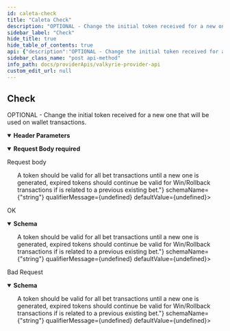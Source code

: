 ```yaml
---
id: caleta-check
title: "Caleta Check"
description: "OPTIONAL - Change the initial token received for a new one that will be used on wallet transactions."
sidebar_label: "Check"
hide_title: true
hide_table_of_contents: true
api: {"description":"OPTIONAL - Change the initial token received for a new one that will be used on wallet transactions.","operationId":"CaletaCheck","parameters":[{"description":"Signature for request","in":"header","name":"X-Auth-Signature","required":true,"schema":{"type":"string"}}],"requestBody":{"content":{"application/json":{"schema":{"properties":{"token":{"description":"Token Operator's back end generates a token associated with the User, game, his or her current currency and maybe other parameters depending on the Operator's preferences. The token acts as an ID parameter for the game session. It is important that the currency is not changed during the current game session. If the User changes the currency or display unit, the Operator's backend needs to generate a new token and re-open the game with new token. In case of DEMO gameplay, this parameter may be omitted.<br/>A token should be valid for all bet transactions until a new one is generated, expired tokens should continue be valid for Win/Rollback transactions if is related to a previous existing bet.","type":"string"}},"type":"object"}}},"description":"Request body","required":true},"responses":{"200":{"description":"OK","content":{"application/json":{"schema":{"properties":{"token":{"description":"Token Operator's back end generates a token associated with the User, game, his or her current currency and maybe other parameters depending on the Operator's preferences. The token acts as an ID parameter for the game session. It is important that the currency is not changed during the current game session. If the User changes the currency or display unit, the Operator's backend needs to generate a new token and re-open the game with new token. In case of DEMO gameplay, this parameter may be omitted.<br/>A token should be valid for all bet transactions until a new one is generated, expired tokens should continue be valid for Win/Rollback transactions if is related to a previous existing bet.","type":"string"}},"type":"object"}}}},"400":{"description":"Bad Request","content":{"application/json":{"schema":{"properties":{"token":{"description":"Token Operator's back end generates a token associated with the User, game, his or her current currency and maybe other parameters depending on the Operator's preferences. The token acts as an ID parameter for the game session. It is important that the currency is not changed during the current game session. If the User changes the currency or display unit, the Operator's backend needs to generate a new token and re-open the game with new token. In case of DEMO gameplay, this parameter may be omitted.<br/>A token should be valid for all bet transactions until a new one is generated, expired tokens should continue be valid for Win/Rollback transactions if is related to a previous existing bet.","type":"string"}},"type":"object"}}}}},"tags":["Caleta"],"method":"post","path":"/providers/caleta/wallet/check","servers":[{"url":"http://localhost:8083"}],"jsonRequestBodyExample":{"token":"string"},"info":{"contact":{},"description":"The exposed endpoints by the enabled game provider modules.","title":"Valkyrie Provider API","version":"-"},"postman":{"name":"Check","description":{"content":"OPTIONAL - Change the initial token received for a new one that will be used on wallet transactions.","type":"text/plain"},"url":{"path":["providers","caleta","wallet","check"],"host":["{{baseUrl}}"],"query":[],"variable":[]},"header":[{"disabled":false,"description":{"content":"(Required) Signature for request","type":"text/plain"},"key":"X-Auth-Signature","value":""},{"key":"Content-Type","value":"application/json"},{"key":"Accept","value":"application/json"}],"method":"POST","body":{"mode":"raw","raw":"\"\"","options":{"raw":{"language":"json"}}}}}
sidebar_class_name: "post api-method"
info_path: docs/providerApis/valkyrie-provider-api
custom_edit_url: null
---
```


## Check



OPTIONAL - Change the initial token received for a new one that will be used on wallet transactions.

<details style={{"marginBottom":"1rem"}} data-collapsed={false} open={true}><summary style={{}}><strong>Header Parameters</strong></summary><div><ul><ParamsItem className={"paramsItem"} param={{"description":"Signature for request","in":"header","name":"X-Auth-Signature","required":true,"schema":{"type":"string"}}}></ParamsItem></ul></div></details><MimeTabs><TabItem label={"application/json"} value={"application/json-schema"}><details style={{}} data-collapsed={false} open={true}><summary style={{"textAlign":"left"}}><strong>Request Body</strong><strong style={{"fontSize":"var(--ifm-code-font-size)","color":"var(--openapi-required)"}}> required</strong></summary><div style={{"textAlign":"left","marginLeft":"1rem"}}><div style={{"marginTop":"1rem","marginBottom":"1rem"}}>

Request body

</div></div><ul style={{"marginLeft":"1rem"}}><SchemaItem collapsible={false} name={"token"} required={false} deprecated={undefined} schemaDescription={"Token Operator's back end generates a token associated with the User, game, his or her current currency and maybe other parameters depending on the Operator's preferences. The token acts as an ID parameter for the game session. It is important that the currency is not changed during the current game session. If the User changes the currency or display unit, the Operator's backend needs to generate a new token and re-open the game with new token. In case of DEMO gameplay, this parameter may be omitted.<br/>A token should be valid for all bet transactions until a new one is generated, expired tokens should continue be valid for Win/Rollback transactions if is related to a previous existing bet."} schemaName={"string"} qualifierMessage={undefined} defaultValue={undefined}></SchemaItem></ul></details></TabItem></MimeTabs><div><ApiTabs><TabItem label={"200"} value={"200"}><div>

OK

</div><div><MimeTabs schemaType={"response"}><TabItem label={"application/json"} value={"application/json"}><SchemaTabs><TabItem label={"Schema"} value={"Schema"}><details style={{}} data-collapsed={false} open={true}><summary style={{"textAlign":"left"}}><strong>Schema</strong></summary><div style={{"textAlign":"left","marginLeft":"1rem"}}></div><ul style={{"marginLeft":"1rem"}}><SchemaItem collapsible={false} name={"token"} required={false} deprecated={undefined} schemaDescription={"Token Operator's back end generates a token associated with the User, game, his or her current currency and maybe other parameters depending on the Operator's preferences. The token acts as an ID parameter for the game session. It is important that the currency is not changed during the current game session. If the User changes the currency or display unit, the Operator's backend needs to generate a new token and re-open the game with new token. In case of DEMO gameplay, this parameter may be omitted.<br/>A token should be valid for all bet transactions until a new one is generated, expired tokens should continue be valid for Win/Rollback transactions if is related to a previous existing bet."} schemaName={"string"} qualifierMessage={undefined} defaultValue={undefined}></SchemaItem></ul></details></TabItem><TabItem label={"Example (from schema)"} value={"Example (from schema)"}><ResponseSamples responseExample={"{\n  \"token\": \"string\"\n}"} language={"json"}></ResponseSamples></TabItem></SchemaTabs></TabItem></MimeTabs></div></TabItem><TabItem label={"400"} value={"400"}><div>

Bad Request

</div><div><MimeTabs schemaType={"response"}><TabItem label={"application/json"} value={"application/json"}><SchemaTabs><TabItem label={"Schema"} value={"Schema"}><details style={{}} data-collapsed={false} open={true}><summary style={{"textAlign":"left"}}><strong>Schema</strong></summary><div style={{"textAlign":"left","marginLeft":"1rem"}}></div><ul style={{"marginLeft":"1rem"}}><SchemaItem collapsible={false} name={"token"} required={false} deprecated={undefined} schemaDescription={"Token Operator's back end generates a token associated with the User, game, his or her current currency and maybe other parameters depending on the Operator's preferences. The token acts as an ID parameter for the game session. It is important that the currency is not changed during the current game session. If the User changes the currency or display unit, the Operator's backend needs to generate a new token and re-open the game with new token. In case of DEMO gameplay, this parameter may be omitted.<br/>A token should be valid for all bet transactions until a new one is generated, expired tokens should continue be valid for Win/Rollback transactions if is related to a previous existing bet."} schemaName={"string"} qualifierMessage={undefined} defaultValue={undefined}></SchemaItem></ul></details></TabItem><TabItem label={"Example (from schema)"} value={"Example (from schema)"}><ResponseSamples responseExample={"{\n  \"token\": \"string\"\n}"} language={"json"}></ResponseSamples></TabItem></SchemaTabs></TabItem></MimeTabs></div></TabItem></ApiTabs></div>
